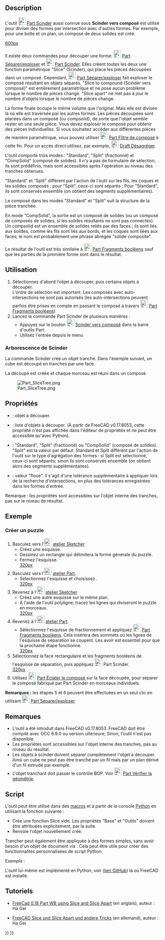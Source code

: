 <languages/>
{{Docnav/fr
|[[Part_SliceApart/fr|Séparer/exploser]]
|[[Part_XOR/fr|OU exclusif]]
|[[Part_Workbench/fr|Atelier Part]]
|IconL=Part_SliceApart.svg
|IconR=Part_XOR.svg
|IconC=Workbench_Part.svg
}}

{{GuiCommand/fr
|Name=Part Slice
|Name/fr=Part Scinder
|MenuLocation=Part → Scinder → Scinder vers composé
|Workbenches=[[Part_Workbench/fr|Part]]
|Version=0.17
|SeeAlso=[[Part_BooleanFragments/fr|Part Fragments booléens]], [[Part_XOR/fr|Part OU exclusif]], [[Part_CompJoinFeatures/fr|Part Jointure]], [[Part_Boolean/fr|Part Opérations booléennes]]
}}

==Description== 

<div class="mw-translate-fuzzy">
L'outil [[Image:Part_Slice.svg|24px]] [[Part_Slice/fr|Part Scinder]] aussi connue sous '''Scinder vers composé''' est utilisé pour diviser des formes par intersection avec d'autres formes. Par exemple, pour une boîte et un plan, un composé de deux solides est créé.
</div>

[[image:Part_Slice_Demo.png|600px]]

{{Caption|Ci-dessus : les pièces ont été déplacées manuellement après l'operation, pour montrer le découpage}}

Il existe deux commandes pour découper une forme: [[Image:Part_SliceApart.svg|24px]] [[Part_SliceApart/fr|Part Séparer/exploser]] et [[Image:Part_Slice.svg|24px]] [[Part_Slice/fr|Part Scinder]]. Elles créent toutes les deux une fonction paramétrique "Slice" (Scinder), qui place les pièces découpées dans un composé. Cependant, [[Image:Part_SliceApart.svg|24px]] [[Part_SliceApart/fr|Part Séparer/exploser]] fait exploser le composé résultant en objets séparés. "Slice to compound (Scinder vers composé)" est entièrement paramétrique et ne pose aucun problème lorsque le nombre de pièces change. "Slice apart" ne met pas à jour le nombre d'objets lorsque le nombre de pièces change.

La forme  finale occupe le même volume que l'original. Mais elle est divisée là où elle est traversée par les autres formes. Les pièces découpées sont placées dans un composé (ou compsolid), de sorte que l'objet semble rester en une seule pièce. Vous devez exploser le composé pour obtenir des pièces individuelles. Si vous souhaitez accéder aux différentes pièces de manière paramétrique, vous pouvez utiliser [[Image:Part_CompoundFilter.svg|24px]] [[Part_CompoundFilter/fr|Part Filtre de composé]] à cette fin. Pour un accès direct utilisez, par exemple, [[Image:Draft_Downgrade.svg|24px]] [[Draft_Downgrade/fr|Draft Désagréger]].

L'outil comporte trois modes : "Standard", "Split" (fractionné) et "CompSolid" (composé de solides). Il n'y a pas de formulaire de sélection, ils sont prédéfinis, mais sont accessibles après l'opération au niveau des tranches obtenues.

"Standard" et "Split" diffèrent par l'action de l'outil sur les fils, les coques et les solides composés : pour "Split", ceux-ci sont séparés ; Pour "Standard", ils sont conservés ensemble (on obtient des segments supplémentaires).

Le composé dans les modes "Standard" et "Split" suit la structure de la pièce tranchée. 

En mode "CompSolid", la sortie est un composé de solides (ou un composé de composés de solides, si les solides résultants ne sont pas connectés). Un compsolid est un ensemble de solides reliés par des faces ; ils sont liés aux solides, comme les fils sont liés aux bords, et les coques sont liées aux faces; le nom est probablement une phrase abrégée "solide composite".

Le résultat de l'outil est très similaire à [[Image:Part_BooleanFragments.svg|24px]] [[Part_BooleanFragments/fr|Part Fragments booléens]] sauf que les parties de la première forme sont dans le résultat.

<span id="Usage"></span>
==Utilisation== 

<div class="mw-translate-fuzzy">
# Sélectionnez d'abord l'objet à découper, puis certains objets à découper. <br /> L'ordre de sélection est important. Les composés avec auto-intersections ne sont pas autorisés (les auto-intersections peuvent parfois être prises en compte en passant le composé à travers [[Image:Part_BooleanFragments.svg|24px]] [[Part_BooleanFragments/fr|Part Fragments booléens]])
# Lancez la commande Part Scinder de plusieurs manières :
#* Appuyez sur le bouton [[Image:Part_Slice.svg|24px]] [[Part_Slice/fr|Scinder vers composé]] dans la barre d'outils Part
#* Utilisez l'entrée {{MenuCommand|Part → Scinder → Scinder vers composé}} depuis le menu
</div>

=== Arborescence de Scinder ===
La commande Scinder crée un objet tranché. Dans l'exemple suivant, un cube est découpé en tranches par une face.

La découpe est créée et chaque morceau est réuni dans un composé.

[[Image:Part_SliceTree.png]]

<span id="Properties"></span>
==Propriétés== 

{{TitleProperty|Slice}}
* {{PropertyData|Base}} : objet à découper.
* {{PropertyData|Tools}} : liste d'objets à découper. (À partir de FreeCAD v0.17.8053, cette propriété n'est pas affichée dans l'éditeur de propriétés et ne peut être accessible qu'avec Python).
* {{PropertyData|Mode}} : "Standard", "Split" (fractionné)  ou "CompSolid" (composé de solides). "Split" est la valeur par défaut. Standard et Split diffèrent par l'action de l'outil sur le type d'agrégation des formes : si Split est sélectionné, ceux-ci sont séparés; sinon ils sont conservés ensemble (on obtient alors  des segments supplémentaires).
* {{PropertyData|Tolerance}} : valeur "floue". Il s'agit d'une tolérance supplémentaire à appliquer lors de la recherche d'intersections, en plus des tolérances enregistrées dans les formes d'entrée.

̈Remarque : les propriétés sont accessibles sur l'objet interne des tranches, pas sur le niveau de résultat.

<span id="Example"></span>
==Exemple==

<span id="Creating_a_Puzzle"></span>
===Créer un puzzle===

# Basculez vers l'[[Image:Workbench_Sketcher.svg|24px]] [[Sketcher_Workbench/fr|atelier Sketcher]]
#* Créez une esquisse.
#* Dessinez un rectangle qui délimitera la forme générale du puzzle.
#* Fermez l'esquisse. <br />[[image:slice_example_step1.png|320px]]
# Basculez vers l'[[Image:Workbench_Part.svg|24px]] [[Part_Workbench/fr|atelier Part]]. 
#* Sélectionnez l'esquisse et choisissez {{MenuCommand|Part → [[Image:Part_MakeFace.svg|24px]] [[Part_MakeFace/fr|Créer une face]]}}.<br />[[image:slice_example_step2.png|320px]]
# Revenez à l'[[Image:Workbench_Sketcher.svg|24px]] [[Sketcher_Workbench/fr|atelier Sketcher]]
#* Créez une autre esquisse sur le même plan.
#* À l'aide de l'outil polyligne, tracez les lignes qui diviseront le puzzle en morceaux. <br />[[image:slice_example_step3.png|320px]]
# Revenez à l'[[Image:Workbench_Part.svg|24px]] [[Part_Workbench/fr|atelier Part]].
#* Sélectionnez l'esquisse de fractionnement et appliquez [[Image:Part_BooleanFragments.svg|24px]] [[Part_BooleanFragments/fr|Part Fragments booléens]]. Cela insérera des sommets où les lignes de l'esquisse de séparation se coupent. Les avoir est essentiel pour que la prochaine étape fonctionne.<br />[[image:slice_example_step4.png|320px]]
# Sélectionnez la face rectangulaire et les fragments booléens de l'esquisse de séparation, puis appliquez [[Image:Part_Slice.svg|24px]] Part Scinder.<br />[[image:slice_example_step5.png|320px]]
# Utilisez [[Image:Part_ExplodeCompound.svg|24px]] [[Part_ExplodeCompound/fr|Part Éclater le composé]] sur la face découpée, pour séparer le composé fabriqué par Part Scinder en morceaux individuels.

'''Remarques :''' les étapes 5 et 6 peuvent être effectuées en un seul clic en utilisant [[Image:Part_SliceApart.svg|24px]] [[Part_SliceApart/fr|Part Séparer/exploser]]

<span id="Notes"></span>
==Remarques== 

<div class="mw-translate-fuzzy">
* L'outil a été introduit dans FreeCAD v0.17.8053. FreeCAD doit être compilé avec OCC 6.9.0 ou version ultérieure; Sinon, l'outil n'est pas disponible.
* ̈Les propriétés sont accessibles sur l'objet interne des tranches, pas au niveau du résultat.
* Les objets à scinder doivent séparer complètement l'objet à découper. Ainsi un cube ne peut pas être tranché par un fil mais par un plan dérivé d'un fil extrudé par exemple.
* L'objet tranchant doit passer le contrôle BOP. Voir [[Image:Part_CheckGeometry.svg|24px]] [[Part_CheckGeometry/fr|Part Vérifier la géométrie]].
</div>

<span id="Scripting"></span>
==Script== 

L'outil peut être utilisé dans des [[Macros/fr|macros]] et à partir de la console [[Python/fr|Python]] en utilisant la fonction suivante :
{{Code|code=BOPTools.SplitFeatures.makeSlice(name)}}

* Crée une fonction Slice vide. Les propriétés "Base" et "Outils" doivent être attribuées explicitement, par la suite.
* Renvoie l'objet nouvellement créé.

Trancher peut également être appliquée à des formes simples, sans avoir besoin d'un objet de document via :
{{Code|code=BOPTools.SplitAPI.slice(base_shape, tool_shapes, mode, tolerance = 0.0)}}
Cela peut être utile pour créer des fonctionnalités personnalisées de script Python.

Exemple :
{{code|code=
import BOPTools.SplitFeatures
j = BOPTools.SplitFeatures.makeSlice(name= 'Slice')
j.Base = FreeCADGui.Selection.getSelection()[0]
j.Tools = FreeCADGui.Selection.getSelection()[1:]
}}

L'outil lui-même est implémenté en Python, voir {{FileName|/Mod/Part/BOPTools/SplitFeatures.py}} ([https://github.com/FreeCAD/FreeCAD/blob/master/src/Mod/Part/BOPTools/SplitFeatures.py lien GitHub]) là où FreeCAD est installé.

<span id="Tutorials"></span>
==Tutoriels== 

* [https://www.youtube.com/watch?v=tzHkQaHgrfQ FreeCad 0.18 Part WB using Slice and Slice Apart] (en anglais), auteur : Ha Gei

* [https://www.youtube.com/watch?v=JJAL5JmqqKQ FreeCAD Slice und Slice Apart und andere Tricks] (en allemand), auteur : Ha Gei


{{Docnav/fr
|[[Part_SliceApart/fr|Séparer/exploser]]
|[[Part_XOR/fr|OU exclusif]]
|[[Part_Workbench/fr|Atelier Part]]
|IconL=Part_SliceApart.svg
|IconR=Part_XOR.svg
|IconC=Workbench_Part.svg
}}

{{Part Tools navi{{#translation:}}}}
{{Userdocnavi{{#translation:}}}}